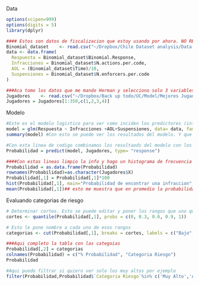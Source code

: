 
Data
```r
options(scipen=999)
options(digits = 5)
library(dplyr)

#### Estos son datos de fiscalizacion que estoy usando por ahora. NO REPRESENTAN NADA EN REALIDAD. Es sinmplemente para tener numeros. Lo que hago aca es crear una nueva base de datos, usando los datos de fiscalizacion, pero llamandolos infreacciones, aol, suspensiones, para que sean parecidos a los datos de los jugadores
Binomial_dataset    <- read.csv("~/Dropbox/Chile Dataset analysis/Data and code/Data/Binomial_dataset.csv")   ### Esto es para cargar la base de datos que les mande. Hay que cambiar la direccion nada mas
data <- data.frame(
  Respuesta = Binomial_dataset$Binomial.Response,
  Infracciones = Binomial_dataset$N.actions.per.code,
  AOL = (Binomial_dataset$Time)/10,
  Suspensiones = Binomial_dataset$N.enforcers.per.code
)

###Aca tomo los datos que me mando Herman y selecciono solo 3 variables por ahora (Infracciones, AOL, suspensiones)
Jugadores    <- read.csv("~/Dropbox/Back up todo/UC/Model/Mejores Jugadores de Riesgo.csv", sep=";")  ### Esto es para cargar la base de datos que les mande. Hay que cambiar la direccion nada mas
Jugadores = Jugadores[1:350,c(1,2,3,4)]

```

Modelo
```r
#Este es el modelo logistico para ver como inciden los predictores (infracciones, aol, suspensiones) en la respuesta (probabilidad de una infraccion)
model = glm(Respuesta ~ Infracciones +AOL+Suspensiones, data= data, family = "binomial")
summary(model) #Con esto se puede ver los resultados del modelo. Y que por ejemplo infracciones y AOL tienen un efecto positivo (entre mas infracciones mas probabilidad) y suspensiones efecto negativo

#Con esta linea de codigo combinamos los resultaods del modelo con los datos que tenemos, para tener probabilidades a nivel individual
Probabilidad = predict(model, Jugadores, type= "response") 

####Con estas lineas limpio la info y hago un histograma de frecuencia
Probabilidad = as.data.frame(Probabilidad)
rownames(Probabilidad)=as.character(Jugadores$X)
Probabilidad[,1] = Probabilidad[,1]*100
hist(Probabilidad[,1], main="Probabilidad de encontrar una infraccion", xlab="% Probabilidad")
mean(Probabilidad[,1])## esto me muestra que en promedio la probabilidad de encontrar una infraccion es de 6%

```

Evaluando categorias de riesgo
```r
# Determinar cortes. Esto se puede editar y poner los rangos que uno quiera
cortes <- quantile(Probabilidad[,1], probs = c(0, 0.3, 0.6, 0.9, 1))

# Esto le pone nombre a cada uno de esos rangos
categorias <- cut(Probabilidad[,1], breaks = cortes, labels = c("Bajo", "Medio", "Alto", "Muy Alto"), include.lowest = TRUE)

###Aqui completo la tabla con las categoias
Probabilidad[,2] = categorias
colnames(Probabilidad) = c("% Probabilidad", "Categoria Riesgo")
Probabilidad

#Aqui puedo filtrar si quiero ver solo los muy altos por ejemplo
filter(Probabilidad,Probabilidad$`Categoria Riesgo`%in% c('Muy Alto','Alto'))

```




